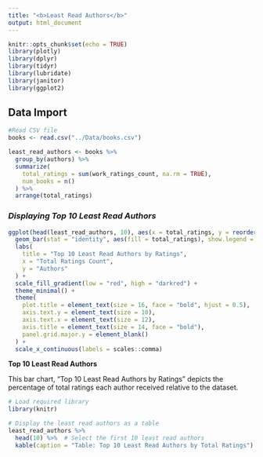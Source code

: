 ```yaml
---
title: "<b>Least Read Authors</b>"
output: html_document
---
```


```r
knitr::opts_chunk$set(echo = TRUE)
library(plotly)
library(dplyr)
library(tidyr)
library(lubridate)
library(janitor)
library(ggplot2)
```

## Data Import
```r
#Read CSV file 
books <- read.csv("../Data/books.csv")
```

```r
least_read_authors <- books %>%
  group_by(authors) %>%
  summarize(
    total_ratings = sum(work_ratings_count, na.rm = TRUE), 
    num_books = n() 
  ) %>%
  arrange(total_ratings) 

```

### *Displaying  Top 10 Least Read Authors*

```r
ggplot(head(least_read_authors, 10), aes(x = total_ratings, y = reorder(authors, total_ratings))) +
  geom_bar(stat = "identity", aes(fill = total_ratings), show.legend = FALSE) +
  labs(
    title = "Top 10 Least Read Authors by Ratings",
    x = "Total Ratings Count",
    y = "Authors"
  ) +
  scale_fill_gradient(low = "red", high = "darkred") +
  theme_minimal() +
  theme(
    plot.title = element_text(size = 16, face = "bold", hjust = 0.5),  
    axis.text.y = element_text(size = 10),
    axis.text.x = element_text(size = 12),
    axis.title = element_text(size = 14, face = "bold"), 
    panel.grid.major.y = element_blank() 
  ) +
  scale_x_continuous(labels = scales::comma)
```

**Top 10 Least Read Authors**


This bar chart, "Top 10 Least Read Authors by Ratings" depicts the percentage of total ratings each author received relative to the dataset.

```r
# Load required library
library(knitr)

# Display the least read authors as a table
least_read_authors %>%
  head(10) %>%  # Select the first 10 least read authors
  kable(caption = "Table: Top 10 Least Read Authors by Total Ratings")

```


